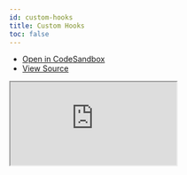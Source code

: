 ```yaml
---
id: custom-hooks
title: Custom Hooks
toc: false
---
```


- [Open in CodeSandbox](https://codesandbox.io/s/github/tannerlinsley/react-query/tree/v3/examples/custom-hooks)
- [View Source](https://github.com/tannerlinsley/react-query/tree/v3/examples/custom-hooks)

<iframe
  src="https://codesandbox.io/embed/github/tannerlinsley/react-query/tree/v3/examples/custom-hooks?autoresize=1&fontsize=14&theme=dark"
  title="tannerlinsley/react-query: custom-hooks"
  sandbox="allow-forms allow-modals allow-popups allow-presentation allow-same-origin allow-scripts"
  style={{
    width: '100%',
    height: '80vh',
    border: '0',
    borderRadius: 8,
    overflow: 'hidden',
    position: 'static',
    zIndex: 0,
  }}
></iframe>
